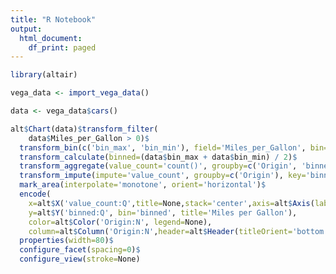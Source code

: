 ```yaml
---
title: "R Notebook"
output:
  html_document:
    df_print: paged
---
```




```r
library(altair)
```

```r
vega_data <- import_vega_data()

data <- vega_data$cars()
```

```r

alt$Chart(data)$transform_filter(
    data$Miles_per_Gallon > 0)$
  transform_bin(c('bin_max', 'bin_min'), field='Miles_per_Gallon', bin=alt$Bin(maxbins=20))$
  transform_calculate(binned=(data$bin_max + data$bin_min) / 2)$
  transform_aggregate(value_count='count()', groupby=c('Origin', 'binned'))$
  transform_impute(impute='value_count', groupby=c('Origin'), key='binned', value=0)$
  mark_area(interpolate='monotone', orient='horizontal')$
  encode(
    x=alt$X('value_count:Q',title=None,stack='center',axis=alt$Axis(labels=False, values=0,grid=False, ticks=True)),
    y=alt$Y('binned:Q', bin='binned', title='Miles per Gallon'),
    color=alt$Color('Origin:N', legend=None),
    column=alt$Column('Origin:N',header=alt$Header(titleOrient='bottom', labelOrient='bottom', labelPadding=0)))$
  properties(width=80)$
  configure_facet(spacing=0)$
  configure_view(stroke=None)

```